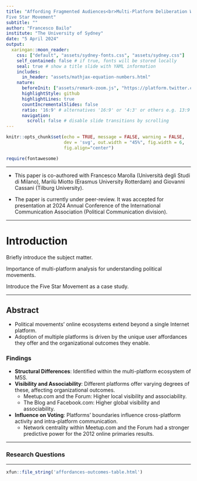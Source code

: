 ```yaml
---
title: "Affording Fragmented Audiences<br>Multi-Platform Deliberation Within the
Five Star Movement"
subtitle: ""
author: "Francesco Bailo"
institute: "The University of Sydney"
date: "5 April 2024"
output:
  xaringan::moon_reader:
    css: ["default", "assets/sydney-fonts.css", "assets/sydney.css"]
    self_contained: false # if true, fonts will be stored locally
    seal: true # show a title slide with YAML information
    includes:
      in_header: "assets/mathjax-equation-numbers.html"
    nature:
      beforeInit: ["assets/remark-zoom.js", "https://platform.twitter.com/widgets.js"]
      highlightStyle: github
      highlightLines: true
      countIncrementalSlides: false
      ratio: '16:9' # alternatives '16:9' or '4:3' or others e.g. 13:9
      navigation:
        scroll: false # disable slide transitions by scrolling
---
```


```r

knitr::opts_chunk$set(echo = TRUE, message = FALSE, warning = FALSE, 
                      dev = 'svg', out.width = "45%", fig.width = 6,
                      fig.align="center")

require(fontawesome)

```


---


- This paper is co-authored with Francesco Marolla (Università degli Studi di Milano), Marilù Miotto (Erasmus University Rotterdam) and Giovanni Cassani (Tilburg University). 

- The paper is currently under peer-review. It was accepted for presentation at 2024 Annual Conference of the International Communication Association (Political Communication division). 

---

# Introduction

Briefly introduce the subject matter.

Importance of multi-platform analysis for understanding political movements.

Introduce the Five Star Movement as a case study.

---

## Abstract

- Political movements' online ecosystems extend beyond a single Internet platform.
- Adoption of multiple platforms is driven by the unique user affordances they offer and the organizational outcomes they enable.

### Findings

- **Structural Differences**: Identified within the multi-platform ecosystem of M5S.
- **Visibility and Associability**: Different platforms offer varying degrees of these, affecting organizational outcomes.
  - Meetup.com and the Forum: Higher local visibility and associability.
  - The Blog and Facebook.com: Higher global visibility and associability.
- **Influence on Voting**: Platforms' boundaries influence cross-platform activity and intra-platform communication.
  - Network centrality within Meetup.com and the Forum had a stronger predictive power for the 2012 online primaries results.

---

### Research Questions


---

```r
xfun::file_string('affordances-outcomes-table.html')
```




